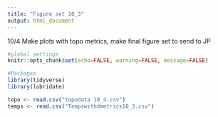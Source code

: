 ```yaml
---
title: "Figure set 10_3"
output: html_document
---
```

10/4
Make plots with topo metrics, make final figure set to send to JP

```r
#global settings
knitr::opts_chunk$set(echo=FALSE, warning=FALSE, message=FALSE)
```

```r
#Packages
library(tidyverse)
library(lubridate)
```

```r
topo <- read.csv("topodata 10_4.csv")
temps <- read.csv("Tempswithdmetrics10_3.csv")

```

